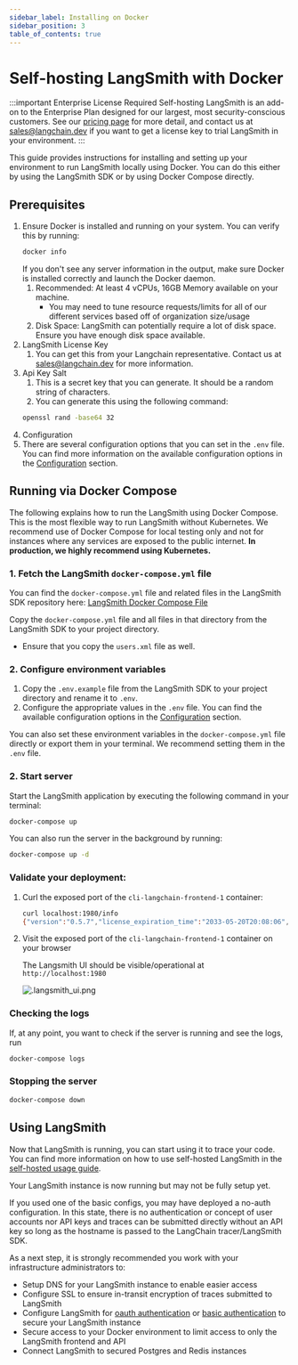 ```yaml
---
sidebar_label: Installing on Docker
sidebar_position: 3
table_of_contents: true
---
```


# Self-hosting LangSmith with Docker

:::important Enterprise License Required
Self-hosting LangSmith is an add-on to the Enterprise Plan designed for our largest, most security-conscious customers. See our [pricing page](https://www.langchain.com/pricing) for more detail, and contact us at sales@langchain.dev if you want to get a license key to trial LangSmith in your environment.
:::

This guide provides instructions for installing and setting up your environment to run LangSmith locally using Docker. You can do this either by using the LangSmith SDK or by using Docker Compose directly.

## Prerequisites

1. Ensure Docker is installed and running on your system. You can verify this by running:
   ```bash
   docker info
   ```
   If you don't see any server information in the output, make sure Docker is installed correctly and launch the Docker daemon.
   1. Recommended: At least 4 vCPUs, 16GB Memory available on your machine.
      - You may need to tune resource requests/limits for all of our different services based off of organization size/usage
   1. Disk Space: LangSmith can potentially require a lot of disk space. Ensure you have enough disk space available.
1. LangSmith License Key
   1. You can get this from your Langchain representative. Contact us at sales@langchain.dev for more information.
1. Api Key Salt
   1. This is a secret key that you can generate. It should be a random string of characters.
   1. You can generate this using the following command:
   ```bash
   openssl rand -base64 32
   ```
1. Configuration
1. There are several configuration options that you can set in the `.env` file. You can find more information on the available configuration options in the [Configuration](/self_hosting/configuration) section.

## Running via Docker Compose

The following explains how to run the LangSmith using Docker Compose. This is the most flexible way to run LangSmith without Kubernetes. We recommend use of Docker Compose for local testing only and not for instances where any services are exposed to the public internet.  <b>In production, we highly recommend using Kubernetes.</b>

### 1. Fetch the LangSmith `docker-compose.yml` file

You can find the `docker-compose.yml` file and related files in the LangSmith SDK repository here: [<u>LangSmith Docker Compose File</u>](https://github.com/langchain-ai/langsmith-sdk/blob/main/python/langsmith/cli/docker-compose.yaml)

Copy the `docker-compose.yml` file and all files in that directory from the LangSmith SDK to your project directory.

- Ensure that you copy the `users.xml` file as well.

### 2. Configure environment variables

1. Copy the `.env.example` file from the LangSmith SDK to your project directory and rename it to `.env`.
1. Configure the appropriate values in the `.env` file. You can find the available configuration options in the [Configuration](/self_hosting/configuration) section.

You can also set these environment variables in the `docker-compose.yml` file directly or export them in your terminal. We recommend setting them in the `.env` file.

### 2. Start server

Start the LangSmith application by executing the following command in your terminal:

```bash
docker-compose up
```

You can also run the server in the background by running:

```bash
docker-compose up -d
```

### Validate your deployment:

1. Curl the exposed port of the `cli-langchain-frontend-1` container:

   ```bash
   curl localhost:1980/info
   {"version":"0.5.7","license_expiration_time":"2033-05-20T20:08:06","batch_ingest_config":{"scale_up_qsize_trigger":1000,"scale_up_nthreads_limit":16,"scale_down_nempty_trigger":4,"size_limit":100,"size_limit_bytes":20971520}}
   ```

1. Visit the exposed port of the `cli-langchain-frontend-1` container on your browser

   The Langsmith UI should be visible/operational at `http://localhost:1980`

   ![.langsmith_ui.png](../static/langsmith_ui.png)

### Checking the logs

If, at any point, you want to check if the server is running and see the logs, run

```bash
docker-compose logs
```

### Stopping the server

```bash
docker-compose down
```

## Using LangSmith

Now that LangSmith is running, you can start using it to trace your code. You can find more information on how to use self-hosted LangSmith in the [self-hosted usage guide](/self_hosting/usage).

Your LangSmith instance is now running but may not be fully setup yet.

If you used one of the basic configs, you may have deployed a no-auth configuration.
In this state, there is no authentication or concept of user accounts nor API keys and traces can be submitted directly without an API key so long as the hostname is passed to the LangChain tracer/LangSmith SDK.

As a next step, it is strongly recommended you work with your infrastructure administrators to:

- Setup DNS for your LangSmith instance to enable easier access
- Configure SSL to ensure in-transit encryption of traces submitted to LangSmith
- Configure LangSmith for [oauth authentication](/self_hosting/configuration/sso) or [basic authentication](/self_hosting/configuration/basic_auth) to secure your LangSmith instance
- Secure access to your Docker environment to limit access to only the LangSmith frontend and API
- Connect LangSmith to secured Postgres and Redis instances

